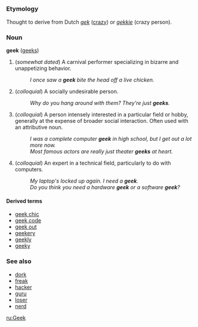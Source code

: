 =={{en}}==
===Etymology===
Thought to derive from Dutch ''[[gek]]'' ([[crazy]]) or ''[[gekkie]]'' (crazy person).

===Noun===
'''geek''' ([[geeks]])

# (''somewhat dated'') A carnival performer specializing in bizarre and unappetizing behavior.
#: ''I once saw a '''geek''' bite the head off a live chicken.''
# (''colloquial'') A socially undesirable person.
#: ''Why do you hang around with them?  They're just '''geeks'''.''
# (''colloquial'') A person intensely interested in a particular field or hobby, generally at the expense of broader social interaction.  Often used with an attributive noun.
#: ''I was a complete computer '''geek''' in high school, but I get out a lot more now.''
#: ''Most famous actors are really just theater '''geeks''' at heart.''
# (''colloquial'') An expert in a technical field, particularly to do with computers.
#: ''My laptop's locked up again.  I need a '''geek'''.''
#: ''Do you think you need a hardware '''geek''' or a software '''geek'''?''

====Derived terms====
*[[geek chic]]
*[[geek code]]
*[[geek out]]
*[[geekery]]
*[[geekly]]
*[[geeky]]

===See also===
*[[dork]]
*[[freak]]
*[[hacker]]
*[[guru]]
*[[loser]]
*[[nerd]]

[[ru:Geek]]
